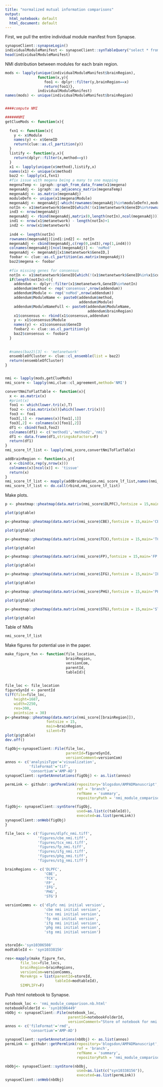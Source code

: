 ```yaml
---
title: "normalized mutual information comparisons"
output:
  html_notebook: default
  html_document: default
---
```


First, we pull the entire individual module manifest from Synapse.

```r
synapseClient::synapseLogin()
individualModuleManifest <- synapseClient::synTableQuery("select * from syn10338156")@values
head(individualModuleManifest)
```

NMI distribution between modules for each brain region.

```r
mods <- lapply(unique(individualModuleManifest$brainRegion),
               function(x,y){
                  foo1 <- dplyr::filter(y,brainRegion==x)
                  return(foo1)},
               individualModuleManifest)
names(mods) <- unique(individualModuleManifest$brainRegion)


####compute NMI

######NMI
getClueMods <- function(x){
  
  fxn1 <- function(x){
    y <- x$Module
    names(y) <- x$GeneID
    return(clue::as.cl_partition(y))
  }
  listify <- function(y,x){
    return(dplyr::filter(x,method==y))
  }
  x1 <- lapply(unique(x$method),listify,x)
  names(x1) <- unique(x$method)
  baz2 <- lapply(x1,fxn1)
  #fix issue with megena being a many to one mapping
  megenaTemp <- igraph::graph_from_data_frame(x1$megena)
  megenaAdj <- igraph::as_adjacency_matrix(megenaTemp)
  megenaAdj <- as.matrix(megenaAdj)
  moduleDefn <- unique(x1$megena$Module)
  megenaAdj <- megenaAdj[-which(rownames(megenaAdj)%in%moduleDefn),moduleDefn]
  notIn <- x1$metanetwork$GeneID[which(!(x1$metanetwork$GeneID%in%rownames(megenaAdj)))]
  ind3 <- nrow(megenaAdj)
  megenaAdj <- rbind(megenaAdj,matrix(0,length(notIn),ncol(megenaAdj)))
  ind1 <- nrow(x1$metanetwork) - length(notIn)+1
  ind2 <- nrow(x1$metanetwork)
  
  ind4 <- length(notIn)
  rownames(megenaAdj)[ind1:ind2] <- notIn
  megenaAdj <- cbind(megenaAdj,c(rep(0,ind3),rep(1,ind4)))
  colnames(megenaAdj)[ncol(megenaAdj)] <- 'noMod'
  megenaAdj <- megenaAdj[x1$metanetwork$GeneID,]
  foobar <- clue::as.cl_partition(as.matrix(megenaAdj))
  baz2$megena <- foobar
  
  #fix missing genes for consensus
  notIn <- x1$metanetwork$GeneID[which(!(x1$metanetwork$GeneID%in%x1$consensus$GeneID))]
  if(length(notIn)>0){
    addendum <- dplyr::filter(x1$metanetwork,GeneID%in%notIn)
    addendum$method <- rep('consensus',nrow(addendum))
    addendum$Module <- rep('noMod',nrow(addendum))
    addendum$ModuleName <- paste0(addendum$method,
                                  addendum$Module)
    addendum$ModuleNameFull <- paste0(addendum$ModuleName,
                                      addendum$brainRegion)
    x1$consensus <- rbind(x1$consensus,addendum)
    y <- x1$consensus$Module
    names(y) <- x1$consensus$GeneID
    foobar2 <- clue::as.cl_partition(y)
    baz2$consensus <- foobar2
  }
  
  
  #names(baz2)[3] <- 'metanetwork'
  ensembleOfCluster <- clue::cl_ensemble(list = baz2)
  return(ensembleOfCluster)
}


nmi <- lapply(mods,getClueMods)
nmi_score <- lapply(nmi,clue::cl_agreement,method='NMI')

convertNmiToFlatTable <- function(x){
  x <- as.matrix(x)
  #print(x)
  foo1 <- which(lower.tri(x),T)
  foo2 <- c(as.matrix(x))[which(lower.tri(x))]
  foo3 <- foo1
  foo3[,1] <- rownames(x)[foo1[,1]]
  foo3[,2] <- colnames(x)[foo1[,2]]
  df1 <- cbind(foo3,foo2)
  colnames(df1) <- c('method1','method2','nmi')
  df1 <- data.frame(df1,stringsAsFactors=F)
  return(df1)
}
nmi_score_lf_list <- lapply(nmi_score,convertNmiToFlatTable)

addBrainRegion <- function(x,y){
  x <-cbind(x,rep(y,nrow(x)))
  colnames(x)[ncol(x)] <- 'tissue'
  return(x)
}
nmi_score_lf_list <- mapply(addBrainRegion,nmi_score_lf_list,names(nmi_score_lf_list),SIMPLIFY=F)
nmi_score_lf_list <- do.call(rbind,nmi_score_lf_list)
```

Make plots.
```r
p <- pheatmap::pheatmap(data.matrix(nmi_score$DLPFC),fontsize = 15,main='DLPFC',silent=T)
```
```r
plot(p$gtable)
```
```r
p<-pheatmap::pheatmap(data.matrix(nmi_score$CBE),fontsize = 15,main='CBE',silent=T)
```
```r
plot(p$gtable)
```
```r
p<-pheatmap::pheatmap(data.matrix(nmi_score$TCX),fontsize = 15,main='TCX',silent=T)
```
```r
plot(p$gtable)
```
```r
p<-pheatmap::pheatmap(data.matrix(nmi_score$FP),fontsize = 15,main='FP',silent=T)
```
```r
plot(p$gtable)
```
```r
p<-pheatmap::pheatmap(data.matrix(nmi_score$IFG),fontsize = 15,main='IFG',silent=T)
```
```r
plot(p$gtable)
```
```r
p<-pheatmap::pheatmap(data.matrix(nmi_score$PHG),fontsize = 15,main='PHG',silent=T)
```
```r
plot(p$gtable)
```
```r
p<-pheatmap::pheatmap(data.matrix(nmi_score$STG),fontsize = 15,main='STG',silent=T)
```
```r
plot(p$gtable)
```

Table of NMIs
```r
nmi_score_lf_list
```

Make figures for potential use in the paper.
```r
make_figure_fxn <- function(file_location,
                            brainRegion,
                            versionCom,
                            parentId,
                            tableId){
  
                            
file_loc <- file_location
figureSynId <- parentId
tiff(file=file_loc,
    height=1687,
    width=2250,
    res=300,
    pointsize = 30)
p<-pheatmap::pheatmap(data.matrix(nmi_score[[brainRegion]]),
                   fontsize = 15,
                   main=brainRegion,
                   silent=T)
plot(p$gtable)
dev.off()

figObj<-synapseClient::File(file_loc,
                            parentId=figureSynId,
                            versionComment=versionCom)
annos <- c('analysisType'='visualization',
           'fileFormat'='tif',
           'consortium'='AMP-AD')
synapseClient::synSetAnnotations(figObj) <- as.list(annos)

permLink <- githubr::getPermlink(repository='blogsdon/AMPADManuscript',
                                 ref = 'branch',
                                 refName = 'summary',
                                 repositoryPath = 'nmi_module_comparison.Rmd')

figObj<- synapseClient::synStore(figObj,
                                 used=as.list(c(tableId)),
                                 executed=as.list(permLink))
synapseClient::onWeb(figObj)
}

file_locs <- c('figures/dlpfc_nmi.tiff',
               'figures/cbe_nmi.tiff',
               'figures/tcx_nmi.tiff',
               'figures/fp_nmi.tiff',
               'figures/ifg_nmi.tiff',
               'figures/phg_nmi.tiff',
               'figures/stg_nmi.tiff')

brainRegions <- c('DLPFC',
                  'CBE',
                  'TCX',
                  'FP',
                  'IFG',
                  'PHG',
                  'STG')

versionComms <- c('dlpfc nmi initial version',
                  'cbe nmi initial version',
                  'tcx nmi initial version',
                  'fp nmi initial version',
                  'ifg nmi initial version',
                  'phg nmi initial version',
                  'stg nmi initial version')


storeId<-'syn10306508'
modtableId <- 'syn10338156'

res<-mapply(make_figure_fxn,
       file_loc=file_locs,
       brainRegion=brainRegions,
       versionCom=versionComms,
       MoreArgs = list(parentId=storeId,
                       tableId=modtableId),
       SIMPLIFY=F)

```
Push html notebook to Synapse.
```r
notebook_loc <- 'nmi_module_comparison.nb.html'
notebookFolderId <- 'syn10306449'
nbObj <- synapseClient::File(notebook_loc,
                             parentId=notebookFolderId,
                             versionComment="Store of notebook for nmi comparisons")
annos <- c('fileFormat'='rmd',
           'consortium'='AMP-AD')

synapseClient::synSetAnnotations(nbObj) <- as.list(annos)
permLink <- githubr::getPermlink(repository='blogsdon/AMPADManuscript',
                                 ref = 'branch',
                                 refName = 'summary',
                                 repositoryPath = 'nmi_module_comparison.Rmd')

nbObj<- synapseClient::synStore(nbObj,
                                 used=as.list(c("syn10338156")),
                                 executed=as.list(permLink))
synapseClient::onWeb(nbObj)

```